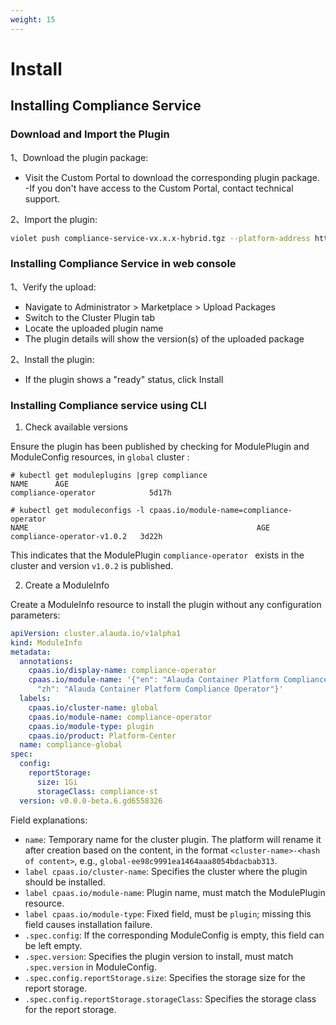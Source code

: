 ```yaml
---
weight: 15
---
```


# Install

## Installing Compliance Service

### Download and Import the Plugin

1、Download the plugin package:

- Visit the Custom Portal to download the corresponding plugin package.
-If you don't have access to the Custom Portal, contact technical support.

2、Import the plugin:

```bash
violet push compliance-service-vx.x.x-hybrid.tgz --platform-address https://192.168.0.1 --platform-username <user> --platform-password <password>
```

### Installing Compliance Service in web console

1、Verify the upload:

- Navigate to Administrator > Marketplace > Upload Packages
- Switch to the Cluster Plugin tab
- Locate the uploaded plugin name
- The plugin details will show the version(s) of the uploaded package

2、Install the plugin:

- If the plugin shows a "ready" status, click Install


### Installing Compliance service using CLI

1. Check available versions

Ensure the plugin has been published by checking for ModulePlugin and ModuleConfig resources, in `global` cluster :

```shell
# kubectl get moduleplugins |grep compliance
NAME      AGE
compliance-operator            5d17h

# kubectl get moduleconfigs -l cpaas.io/module-name=compliance-operator
NAME                                                   AGE
compliance-operator-v1.0.2   3d22h
```

This indicates that the ModulePlugin `compliance-operator ` exists in the cluster and version `v1.0.2` is published.

2. Create a ModuleInfo

Create a ModuleInfo resource to install the plugin without any configuration parameters:

```yaml
apiVersion: cluster.alauda.io/v1alpha1
kind: ModuleInfo
metadata:
  annotations:
    cpaas.io/display-name: compliance-operator
    cpaas.io/module-name: '{"en": "Alauda Container Platform Compliance Operator",
      "zh": "Alauda Container Platform Compliance Operator"}'
  labels:
    cpaas.io/cluster-name: global               
    cpaas.io/module-name: compliance-operator
    cpaas.io/module-type: plugin
    cpaas.io/product: Platform-Center
  name: compliance-global                    
spec:
  config:
    reportStorage:
      size: 1Gi                                
      storageClass: compliance-st               
  version: v0.0.0-beta.6.gd6558326             					
```

Field explanations:

* `name`: Temporary name for the cluster plugin. The platform will rename it after creation based on the content, in the format `<cluster-name>-<hash of content>`, e.g., `global-ee98c9991ea1464aaa8054bdacbab313`.
* `label cpaas.io/cluster-name`: Specifies the cluster where the plugin should be installed. 
* `label cpaas.io/module-name`: Plugin name, must match the ModulePlugin resource.
* `label cpaas.io/module-type`: Fixed field, must be `plugin`; missing this field causes installation failure.
* `.spec.config`: If the corresponding ModuleConfig is empty, this field can be left empty.
* `.spec.version`: Specifies the plugin version to install, must match `.spec.version` in ModuleConfig.
* `.spec.config.reportStorage.size`: Specifies the storage size for the report storage.
* `.spec.config.reportStorage.storageClass`: Specifies the storage class for the report storage.
